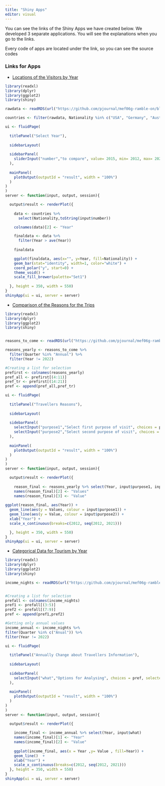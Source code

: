 ```yaml
---
title: "Shiny Apps"
editor: visual
---
```


You can see the links of the Shiny Apps we have created below. We developed 3 separate applications. You will see the explanations when you go to the links.

Every code of apps are located under the link, so you can see the source codes

### Links for Apps {.unnumbered}

-   [Locations of the Visitors by Year](https://rambleon.shinyapps.io/countries/)\

```r
library(readxl)
library(dplyr)
library(ggplot2)
library(shiny)

rawdata <- readRDS(url("https://github.com/pjournal/mef06g-ramble-on/blob/main/term_project/depart_by_residence.rds?raw=true"))

countries <- filter(rawdata, Nationality %in% c("USA", "Germany", "Austria", "Azerbaijan", "Belgium", "United Kingdom", "Bulgaria", "People's Republic of China", "Denmark", "France", "Georgia", "Netherlands", "Iraq", "Iran", "Spain", "Israel", "Sweden", "Switzerland", "Italy", "Japan", "Canada", "Russian Federation", "Syria", "Tunisia", "Ukraine", "Greece"))

ui <- fluidPage(
  
  titlePanel("Select Year"),
  
  sidebarLayout(
    
  sidebarPanel(
    sliderInput("number","to compare", value= 2015, min= 2012, max= 2021),
  ),
  
  mainPanel(
    plotOutput(outputId = "result", width = "100%")
  )
)
)
server <- function(input, output, session){

  output$result <- renderPlot({
    
    data <- countries %>%
      select(Nationality,toString(input$number)) 

    colnames(data)[2] <- "Year"

    finaldata <- data %>%
      filter(Year > ave(Year))
    
    finaldata

    ggplot(finaldata, aes(x="", y=Year, fill=Nationality)) +
    geom_bar(stat="identity", width=1, color="white") +
    coord_polar("y", start=0) +
    theme_void() +
    scale_fill_brewer(palette="Set1")
    
  }, height = 350, width = 550)
}
shinyApp(ui = ui, server = server)
``` 

-   [Comparison of the Reasons for the Trips](https://rambleon.shinyapps.io/reasons/)

```r
library(readxl)
library(dplyr)
library(ggplot2)
library(shiny)


reasons_to_come <- readRDS(url("https://github.com/pjournal/mef06g-ramble-on/blob/main/term_project/purposes.rds?raw=true"))

reasons_yearly <- reasons_to_come %>%
  filter(Quarter %in% "Annual") %>%
  filter(Year != 2022)

#Creating a list for selection
prefirst <- colnames(reasons_yearly)
pref_all <- prefirst[(4:11)]
pref_tr <- prefirst[(14:21)]
pref <- append(pref_all,pref_tr)

ui <- fluidPage(
  
  titlePanel("Travellers Reasons"),
  
  sidebarLayout(
    
  sidebarPanel(
    selectInput("purpose1","Select first purpose of visit", choices = pref, selected=pref[3]),
    selectInput("purpose2","Select second purpose of visit", choices = pref, selected=pref[11])
  ),
  
  mainPanel(
    plotOutput(outputId = "result", width = "100%")
  )
)
)
server <- function(input, output, session){

  output$result <- renderPlot({
    
    reason_final <- reasons_yearly %>% select(Year, input$purpose1, input$purpose2)
    names(reason_final)[2] <- "Values"
    names(reason_final)[3] <- "Value"
    
ggplot(reason_final, aes(Year)) + 
  geom_line(aes(y = Values, colour = input$purpose1)) + 
  geom_line(aes(y = Value, colour = input$purpose2)) +
  xlab("Year") + 
  scale_x_continuous(breaks=c(2012, seq(2012, 2021))) 

  }, height = 350, width = 550)
}
shinyApp(ui = ui, server = server)
```

-   [Categorical Data for Tourism by Year](https://rambleon.shinyapps.io/categories/)

```r
library(readxl)
library(dplyr)
library(ggplot2)
library(shiny)

income_nights <- readRDS(url("https://github.com/pjournal/mef06g-ramble-on/blob/main/term_project/income_nights.rds?raw=true"))


#Creating a list for selection
prefall <- colnames(income_nights)
pref1 <- prefall[(3:5)]
pref2 <- prefall[(7:9)]
pref <- append(pref1,pref2)

#Getting only annual values
income_annual <- income_nights %>% 
filter(Quarter %in% c("Anual")) %>%
filter(Year != 2022)

ui <- fluidPage(
  
  titlePanel("Annually Change about Travellers Information"),
  
  sidebarLayout(
    
  sidebarPanel(
    selectInput("what","Options for Analysing", choices = pref, selected=pref[2]),
  ),
  
  mainPanel(
    plotOutput(outputId = "result", width = "100%")
  )
)
)
server <- function(input, output, session){

  output$result <- renderPlot({
    
    income_final <- income_annual %>% select(Year, input$what)
    names(income_final)[1] <- "Year"
    names(income_final)[2] <- "Value"
    
    ggplot(income_final, aes(x = Year ,y= Value , fill=Year)) + 
    geom_line()  +
    xlab("Year") + 
    scale_x_continuous(breaks=c(2012, seq(2012, 2021))) 
  }, height = 350, width = 550)
}
shinyApp(ui = ui, server = server)
```